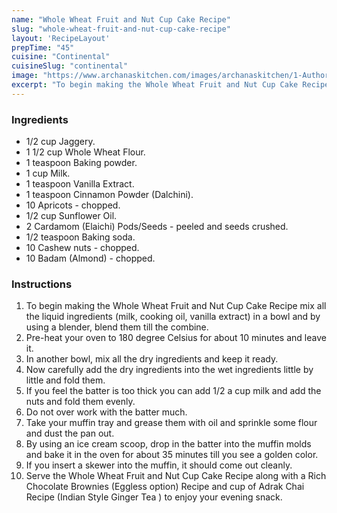 ---
name: "Whole Wheat Fruit and Nut Cup Cake Recipe"
slug: "whole-wheat-fruit-and-nut-cup-cake-recipe"
layout: 'RecipeLayout'
prepTime: "45"
cuisine: "Continental"
cuisineSlug: "continental"
image: "https://www.archanaskitchen.com/images/archanaskitchen/1-Author/sibyl_sunitha/Whole_Wheat_Fruit_and_Nut_Cup_Cake_Recipe.jpg"
excerpt: "To begin making the Whole Wheat Fruit and Nut Cup Cake Recipe mix all the liquid ingredients milk, cooking oil, vanilla extract in a bowl and by using a blender, blend them till the combine"
---

### Ingredients

- 1/2 cup Jaggery.
- 1 1/2 cup Whole Wheat Flour.
- 1 teaspoon Baking powder.
- 1 cup Milk.
- 1 teaspoon Vanilla Extract.
- 1 teaspoon Cinnamon Powder (Dalchini).
- 10 Apricots - chopped.
- 1/2 cup Sunflower Oil.
- 2 Cardamom (Elaichi) Pods/Seeds - peeled and seeds crushed.
- 1/2 teaspoon Baking soda.
- 10 Cashew nuts - chopped.
- 10 Badam (Almond) - chopped.

### Instructions

1. To begin making the Whole Wheat Fruit and Nut Cup Cake Recipe mix all the liquid ingredients (milk, cooking oil, vanilla extract) in a bowl and by using a blender, blend them till the combine.
1. Pre-heat your oven to 180 degree Celsius for about 10 minutes and leave it.
1. In another bowl, mix all the dry ingredients and keep it ready.
1.  Now carefully add the dry ingredients into the wet ingredients little by little and fold them.
1. If you feel the batter is too thick you can add 1/2 a cup milk and add the nuts and fold them evenly.
1. Do not over work with the batter much.
1. Take your muffin tray and grease them with oil and sprinkle some flour and dust the pan out.
1. By using an ice cream scoop, drop in the batter into the muffin molds and bake it in the oven for about 35 minutes till you see a golden color.
1. If you insert a skewer into the muffin, it should come out cleanly.
1. Serve the Whole Wheat Fruit and Nut Cup Cake Recipe along with a Rich Chocolate Brownies (Eggless option) Recipe and cup of Adrak Chai Recipe (Indian Style Ginger Tea ) to enjoy your evening snack.
